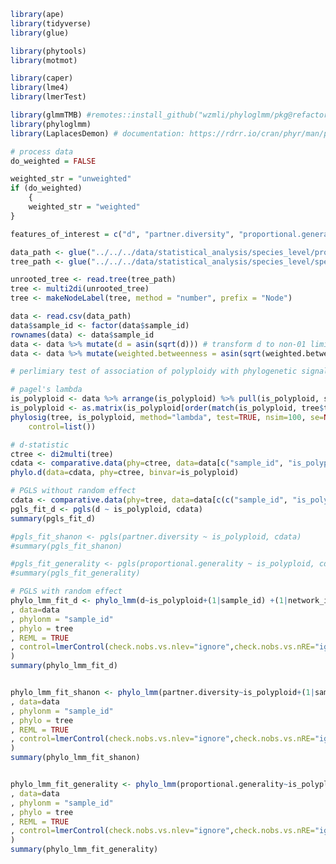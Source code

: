 
```r
library(ape)
library(tidyverse)
library(glue)

library(phytools)
library(motmot)

library(caper)
library(lme4)
library(lmerTest)

library(glmmTMB) #remotes::install_github("wzmli/phyloglmm/pkg@refactor") # update this new fix: https://stackoverflow.com/questions/74961530/glmmtmb-phylo-error-in-matrixrankmatrixtmbstrucdata-tmbwhichx-length
library(phyloglmm)
library(LaplacesDemon) # documentation: https://rdrr.io/cran/phyr/man/pglmm.html
```

```r
# process data
do_weighted = FALSE

weighted_str = "unweighted" 
if (do_weighted)
    {
    weighted_str = "weighted" 
}

features_of_interest = c("d", "partner.diversity", "proportional.generality", "weighted.betweenness")

data_path <- glue("../../../data/statistical_analysis/species_level/processed_features_with_ploidy_classification_on_{weighted_str}_networks.csv")
tree_path <- glue("../../../data/statistical_analysis/species_level/species_tree_on_{weighted_str}_networks.nwk")

unrooted_tree <- read.tree(tree_path)
tree <- multi2di(unrooted_tree)
tree <- makeNodeLabel(tree, method = "number", prefix = "Node")

data <- read.csv(data_path)
data$sample_id <- factor(data$sample_id)
rownames(data) <- data$sample_id
data <- data %>% mutate(d = asin(sqrt(d))) # transform d to non-01 limited range (logit produced right skwed distribution)
data <- data %>% mutate(weighted.betweenness = asin(sqrt(weighted.betweenness))) # transform d to non-01 limited range (logit produced right skwed distribution)

```


```r
# perlimiary test of association of polyploidy with phylogenetic signal

# pagel's lambda
is_polyploid <- data %>% arrange(is_polyploid) %>% pull(is_polyploid, sample_id)
is_polyploid <- as.matrix(is_polyploid[order(match(is_polyploid, tree$tip.label))])
phylosig(tree, is_polyploid, method="lambda", test=TRUE, nsim=100, se=NULL, start=NULL,
	control=list())
```
```r
# d-statistic
ctree <- di2multi(tree)
cdata <- comparative.data(phy=ctree, data=data[c("sample_id", "is_polyploid")], names.col="sample_id")
phylo.d(data=cdata, phy=ctree, binvar=is_polyploid)
```



```r
# PGLS without random effect
cdata <- comparative.data(phy=tree, data=data[c(c("sample_id", "is_polyploid"),features_of_interest)], names.col="sample_id")
pgls_fit_d <- pgls(d ~ is_polyploid, cdata)
summary(pgls_fit_d)

#pgls_fit_shanon <- pgls(partner.diversity ~ is_polyploid, cdata)
#summary(pgls_fit_shanon)

#pgls_fit_generality <- pgls(proportional.generality ~ is_polyploid, cdata)
#summary(pgls_fit_generality)
```



```r
# PGLS with random effect
phylo_lmm_fit_d <- phylo_lmm(d~is_polyploid+(1|sample_id) +(1|network_id)+(1|num_network_plants)+(1|num_network_pollinators)+(1|taxonomic_rank)
, data=data
, phylonm = "sample_id"
, phylo = tree
, REML = TRUE
, control=lmerControl(check.nobs.vs.nlev="ignore",check.nobs.vs.nRE="ignore")
)
summary(phylo_lmm_fit_d)


phylo_lmm_fit_shanon <- phylo_lmm(partner.diversity~is_polyploid+(1|sample_id) +(1|network_id)+(1|num_network_plants)+(1|num_network_pollinators)+(1|taxonomic_rank)
, data=data
, phylonm = "sample_id"
, phylo = tree
, REML = TRUE
, control=lmerControl(check.nobs.vs.nlev="ignore",check.nobs.vs.nRE="ignore")
)
summary(phylo_lmm_fit_shanon)


phylo_lmm_fit_generality <- phylo_lmm(proportional.generality~is_polyploid+(1|sample_id) +(1|network_id)+(1|num_network_plants)+(1|num_network_pollinators)+(1|taxonomic_rank)
, data=data
, phylonm = "sample_id"
, phylo = tree
, REML = TRUE
, control=lmerControl(check.nobs.vs.nlev="ignore",check.nobs.vs.nRE="ignore")
)
summary(phylo_lmm_fit_generality)
```


